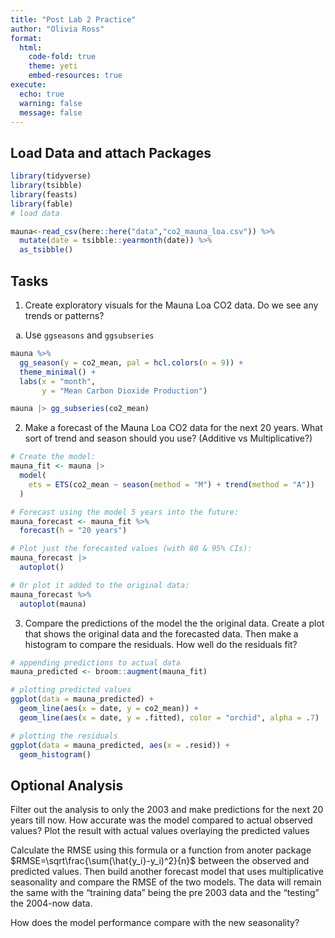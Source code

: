 ```yaml
---
title: "Post Lab 2 Practice"
author: "Olivia Ross"
format: 
  html:
    code-fold: true
    theme: yeti
    embed-resources: true
execute: 
  echo: true
  warning: false
  message: false
---
```


## Load Data and attach Packages

```r

library(tidyverse)
library(tsibble)
library(feasts)
library(fable)
# load data

mauna<-read_csv(here::here("data","co2_mauna_loa.csv")) %>% 
  mutate(date = tsibble::yearmonth(date)) %>% 
  as_tsibble()
```

## Tasks

1. Create exploratory visuals for the Mauna Loa CO2 data. Do we see any trends or patterns? 

  a. Use `ggseasons` and `ggsubseries`
  
```r
mauna %>% 
  gg_season(y = co2_mean, pal = hcl.colors(n = 9)) +
  theme_minimal() +
  labs(x = "month",
       y = "Mean Carbon Dioxide Production")

mauna |> gg_subseries(co2_mean)
```
  
  
2. Make a forecast of the Mauna Loa CO2 data for the next 20 years. What sort of trend and season should you use? (Additive vs Multiplicative?)

```r
# Create the model:
mauna_fit <- mauna |>
  model(
    ets = ETS(co2_mean ~ season(method = "M") + trend(method = "A"))
  )

# Forecast using the model 5 years into the future:
mauna_forecast <- mauna_fit %>% 
  forecast(h = "20 years")

# Plot just the forecasted values (with 80 & 95% CIs):
mauna_forecast |>
  autoplot()

# Or plot it added to the original data:
mauna_forecast %>% 
  autoplot(mauna)
```

3. Compare the predictions of the model the the original data. Create a plot that shows the original data and the forecasted data. Then make a histogram to compare the residuals. How well do the residuals fit?

```r
# appending predictions to actual data 
mauna_predicted <- broom::augment(mauna_fit)

# plotting predicted values 
ggplot(data = mauna_predicted) +
  geom_line(aes(x = date, y = co2_mean)) +
  geom_line(aes(x = date, y = .fitted), color = "orchid", alpha = .7)

# plotting the residuals 
ggplot(data = mauna_predicted, aes(x = .resid)) +
  geom_histogram()
```


## Optional Analysis

Filter out the analysis to only the 2003 and make predictions for the next 20 years till now. How accurate was the model compared to actual observed values? Plot the result with actual values overlaying the predicted values

Calculate the RMSE using this formula or a function from anoter package $RMSE=\sqrt\frac{\sum(\hat{y_i}-y_i)^2}{n}$ between the observed and predicted values. Then build another forecast model that uses multiplicative seasonality and compare the RMSE of the two models. The data will remain the same with the "training data" being the pre 2003 data and the "testing" the 2004-now data.

How does the model performance compare with the new seasonality?